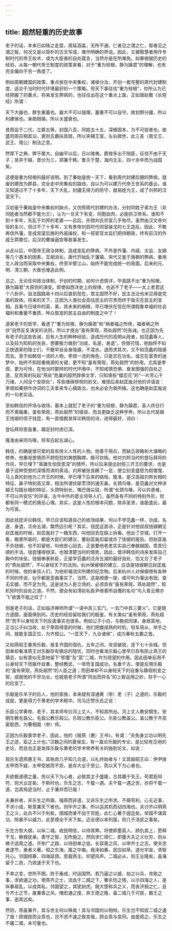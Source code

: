 ```yaml
---
---
---
```

title: 超然轻重的历史故事
---




老子的话，本来已如珠之走盘，周延涵盖，无所不通，仁者见之谓之仁，智者见之谓之智。何况又是以简朴的古文写成，难作明确的界说。因此，又被黠慧者用作专制时代的帝王权术，或为大臣者的自处箴言，当然亦是在所难免。如果根据历史的经验，从每一朝代帝王制度的政策来看，对于“重为轻根，静为躁君”的理解，也有完全偏向于另一角度了。

例如周朝建国的政策，重点放在中央集权，诸侯分治，开创一套完整的周代封建制度，适合于当时时代环境最好的一个策略。但天下事往往“重为轻根”，你所认为已经把握了的重点，将来发生弊病的，也往往出在这个重点上面，正如唐赵蕤《长短经》所谓：


天下大器也，群生重蓄也。器大不可以独理，蓄重不可以自守。故划野分疆，所以利建侯也。亲疏相镇，所以关盛衰也。

昔周监于二代，立爵五等，封国八百，同姓五十五，深根固本，为不可拔者也。故盛则周召相其沿，衰则五霸扶其弱，所以夹辅王室，左右厥世，此三圣（周文王、武王、周公）制法之意。

然厚下之典，弊于尾大。自幽平以后，日以陵夷。爵禄多出于陪臣，征伐不由于天子；吴并于越，晋分为三，郑兼于韩，鲁灭于楚，海内无主，四十余年而为战国矣。


这便是重为轻根的最好说明。到了秦始皇统一天下，看到周代封建后期的弊病，就废封建改为郡县，完全走中央集权的路线，自以为可以建万代帝王世系的基业。谁又知道过不了十多年，天下大乱，封疆无得力的防守，就易姓为王，成了刘邦的汉室天下。

汉初鉴于秦始皇中央集权的缺点，又仿照周代封建的办法，分封同姓子弟为王（非同姓者当然都不能为王），认为一旦天下有变，同胞血肉，必能拱卫帝系。谁知不到十多年，先乱于刘邦的老婆——吕后，杀戮刘氏宗室几乎殆尽。虽然由汉文帝刘恒的复兴，但过不了十多年，又有景帝刘启时代同室操戈的七王造反。因此，不敢再信外藩，变成宫室后族的外戚操权，和一班宦官太监们把持朝政，终有前汉的外戚王莽篡位，后汉的曹操逼宫等故事发生。

从此以后，中国帝王政治体制，造成变乱的弊病，不外是外藩、内戚、太监、女娲等几个基本的因素，互相消长。唐代开始乱于藩镇，宋代又鉴于唐朝的弊病，重用文人政治而采取中央集权，终至半壁江山，始终不能完成统一的局面。后来的元、明、清三朝，大致也难逃此例。

总之，无论任何政治体制，开创的时期，如何计虑周详，毕竟跳不出“重为轻根，静为躁君”大原则的演变。即使如西洋史上的规律，也逃不了老子——太上老君这个八卦炉。自法国路易十四以后直到现在，君主固然不好，民主法治也未见得是完美的政体。将来的天下，正因为人类社会高估民主的可贵而终于毁灭在民主的变相。且看今日域中的英、美，其未来的祸根，早已埋伏在现在所谓假象幸福的社会福利和重量不重质、哗众取宠的民主自由的制度之中了！

道家老子的哲学，看透了“重为轻根，静为躁君”和“祸者福之所倚，福者祸之所伏”自然反复演变的法则，所以才提出“虽有荣观，燕处超然”的告诫。也正因为先有老子的这些告诫，后有人生的种种经验，造成历代的高明从政者，如范蠡等人，以及较为知机的张良，想要极力做到“功成，名遂，身退”。但很可惜，他始终不如正统道家的隐士们，干脆早自全身隐遁，不混水。退而求其次，又不如范蠡的隐遁而去。至于如韩信一流的人物，李煜一流的角色，只是志在功名，或志在富贵的迷梦中，始终不知轻重根源的关键，更不知“虽有荣观，燕处超然”的妙用。尤其是李煜，更为可怜，在他当时那样的时代环境中，不知戒慎恐惧、奋发图强的自处之道，反而真的玩起“燕处”危巢的超然辞章文学，只知填些“蝶恋花”的“一片芳心千万绪，人间没个安排处”，写些缠绵悱恻的妙文。难怪后来赵匡胤对他的评语说：李煜如果把作诗词的工夫拿来专心搞政治，也未必会为我所擒。这也确是赵匡胤说的一句老实话。

至如韩信的开场与收场，基本上就犯了老子的“重为轻根，静为躁君，圣人终日行而不离辎重。虽有荣观，燕处超然”的错误，而且更缺乏这种学养。所以五代吴越王钱俶的侄子钱昆，有一首借题发挥论韩信的诗，说得最好，诗曰：


登坛拜将恩虽重，蹑足封时虑已深。

隆准由来同鸟喙，将军应起五湖心。


韩信，的确是很可爱的具有侠义人性的人物。他善于用兵，而缺乏政略和大谋略的修养。他重视恩情而不顾怨怼的爽朗胸襟，极可钦佩。他对刘邦当时的登坛拜将的作风，早已埋下“英雄生怕受恩深”的情怀。所以后来提出封假三齐王的要求，也是基于这种受恩的深情而讲的真话。刘邦被张良踢了一足，便立刻变盛怒为假惺惺，马上真的封他为三齐王的时候，早已埋下后来的结局。隆准，是汉高祖刘邦长相的特征，鼻子特别高又厚，相法所谓伏犀贯顶的通天鼻。长颈鸟喙，是范蠡对文种讲越王勾践长相的特征，头颈特别长，嘴巴很尖锐，所谓“长颈鸟喙，可以共患难，不可以共安乐”的评语。古今中外的君主领导人们，虽然各有不同的特别外形，但都有同一模式的猜忌心理。其实，这是人性的根本问题，除非圣贤，谁能遣此，最为可哀。

因此钱昆评论韩信，早已应该知道自己的收场结果，何以不学范蠡一样，功成，名遂，身退，泛舟五湖，飘然远引呢？其实，钱昆这首诗，正是针对他叔叔钱俶朝见赵匡胤的时候，赵匡胤封了一箱东西，叫他回去在路上拆看。他出了京城，打开一看，箱里所装的，都是大臣们的建议，要赵匡胤扣留或杀了钱俶的报告。但赵匡胤不杀钱俶，也不扣留他，叫他安心回去，正是要他老老实实自己奉献越国，乖乖归顺的手法。钱昆懂得很深，也很清楚当时的情势，因此，借评韩信的诗来发挥自己胸中的块垒。钱俶奉表称臣，正是学范蠡的泛舟五湖的最好自处，恰又合了老子的“燕处超然”，不以身轻天下的法则。杭州保俶塔的建立，应该是钱俶朝见赵匡胤的时候，他的亲信人们，为他祈福消灾所建的纪念物。后来杭州人对保俶塔有各种不同的传说，似乎都是歪曲事实了。当然，这是顺便一提，或可判为事出有因，查无实据，而不足为凭。这是说为人臣立场的，必须具有“虽有荣观，燕处超然”，知机知时的自处之道。不然，便会有如清初名臣尹继善所自慨的名句“鸟入青云倦亦飞”欲罢不能之叹了！

但是老子的话，正如临济禅师所谓“一语中具三玄门，一玄门中具三要义”。它是随方逐圆，面面俱到的。历史的经验留给我们的殷鉴，有关类似“虽有荣观，燕处超然”而不以身轻天下的反面事实也很多。例如公子小白，与鲍叔同谋，身居莒地，正当公子纠当政，处于荣观得意的时候，他们把握成熟的时机，轻车简从，举手之间，就能复国正位，为齐桓公。“一匡天下，九合诸侯”，成为春秋五霸之首。

又如燕昭王重用乐毅，报复齐国的宿仇，五年之间，攻坚破锐，连下七十余城。但田单却看准燕王对乐毅存有猜忌的隐忧，同时也看准乐毅心里早已存有防止燕王的猜忌，似有意似无意地留下“即墨”及“莒”二城，作为观望的作用。因此田单反用不以身轻天下而振作自重，整经教武，一举而复国成功，名垂千古，便是反用乐毅的“虽有荣观，燕处超然”的人臣之道；而田单却不以身轻天下的自重与静观机变之智，成就他的不世功业。也就是老子所谓“同出而异名”的上智运用之妙，存乎一心的应变了。

乐毅是乐羊子的后人，他的家族，本来就有深通黄（帝）老（子）之道的，乐毅的成就，更是得力于黄老的学术精华。司马迁赞乐氏之说：


乐臣公学黄帝、老子，其本师号曰河上丈人，不知其所出。河上丈人教安期生。安期生教毛翕公。毛翕公教乐瑕公。乐瑕公教乐臣公。乐臣公教盖公。盖公教于齐高密胶西，为曹相国（参）师。


正因为乐毅善学老子，因此，他的《报燕（惠）王书》，有谓：“夫免身立功以明先王之迹，臣之上计也。”汉魏之间的夏侯玄，有一篇论乐毅的专论，是比较有见地的史论，而且也正是发挥乐毅与黄老的学术修养有关的独到论文，如说：


观乐生遗燕惠王书，其殆庶几乎知几合道，以礼终始者与！又其喻昭王曰：伊尹放太甲而不疑，太甲受放而不怨，是存大业于至公，而以天下为心者也。

夫欲极道德之量，务以天下为心者，必致其主于盛隆，合其趣于先王。苟君臣同符，则大业定矣。于斯时也，乐生之志，千载一遇。夫千载一遇之世，亦将千载一道，岂其局迹当时，止于兼并而已哉！

夫兼并者，非乐生之所屑，强燕而非道，又非乐生之所求。不屑苟利，心无近事，不求小成，斯意兼天下者也。则毕齐之事，所以运其机而动四海也。夫讨齐以明燕王之义，此兵不兴于利矣。围城而害不加于百姓，此仁心著于遐迩矣。举国不谋其功，除暴不以威力，此至德全于天下矣。迈全德以率列国，则几于汤武之事矣。

乐生方恢大纲，以纵二城。收民明信，以待其弊。将使即墨莒人，顾仇其上，愿释干戈，赖我犹亲。善守之智，无所施之。然则求仁得仁，即墨大夫之义仕穷，则从微子适周之道。开弥广之路，以待田单之徒。长容善之风，以申齐士之志。使夫忠者遂节，勇者义著，昭之东海，属之华裔。我泽如春，民应如草。道光宇宙，贤智托心。邻国倾慕，四海延颈。思载燕主，仰望风声。二城必从，则王业隆矣。虽淹留于二邑，乃效速于天下也。

不幸之变，世所不图。败于垂成，时运固然。若乃逼之以威，劫之以兵，攻取之事，求欲速之功，使燕齐之士，流血于二城之下，奢杀伤之残，以示四海之人，是纵暴易乱，以成其私，邻国望之，其犹豺虎。既大堕称兵之义，而丧济弱之仁，且亏齐士之节，废兼善之风，掩宏通之度，弃王德之隆，虽二城几于可拔，霸王之事，逝其远矣。

然则，燕虽兼齐，其与世主何以殊哉！其与邻国何以相倾。乐生岂不知拔二城之速了哉！顾城拔而业乖也，岂不虑不速之致变哉，顾业乖与变同。由是观之，乐生之不屠二城，未可量也。